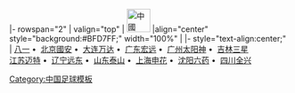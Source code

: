 <noinclude>{{fb start}}</noinclude>
{{fb inner start}}
|- rowspan="2"
| valign="top" | [[File:Flag of the People's Republic of China.svg|42px|中國]] 
|align="center" style="background:#BFD7FF;" width="100%" | {{Tnavbar-header|'''[[1994年中國足球甲A聯賽|1994年]][[中國足球甲A聯賽]]'''|甲A1994}}
{{fb inner end}}
{{fb inner start}} 
|- style="text-align:center;"
|
[[八一足球俱乐部|八一]]&nbsp;•&nbsp;
[[北京國安足球俱樂部|北京國安]]&nbsp;•&nbsp;
[[大连实德足球俱乐部|大连万达]]&nbsp;•&nbsp;
[[广东宏远足球俱乐部|广东宏远]]&nbsp;•&nbsp;
[[广州医药足球俱樂部|广州太阳神]]&nbsp;•&nbsp;
[[延边足球俱樂部|吉林三星]]
<br>
[[江苏舜天足球俱樂部|江苏迈特]]&nbsp;•&nbsp;
[[辽宁足球俱樂部|辽宁远东]]&nbsp;•&nbsp;
[[山東魯能泰山足球俱樂部|山东泰山]]&nbsp;•&nbsp;
[[上海申花足球俱樂部|上海申花]]&nbsp;•&nbsp;
[[长沙金德足球俱樂部|沈阳六药]]&nbsp;•&nbsp;
[[四川冠城足球俱乐部|四川全兴]]
{{fb inner end}}<noinclude>
{{fb end}}
{{using fb}}
</noinclude>
<noinclude>[[Category:中国足球模板]]</noinclude>